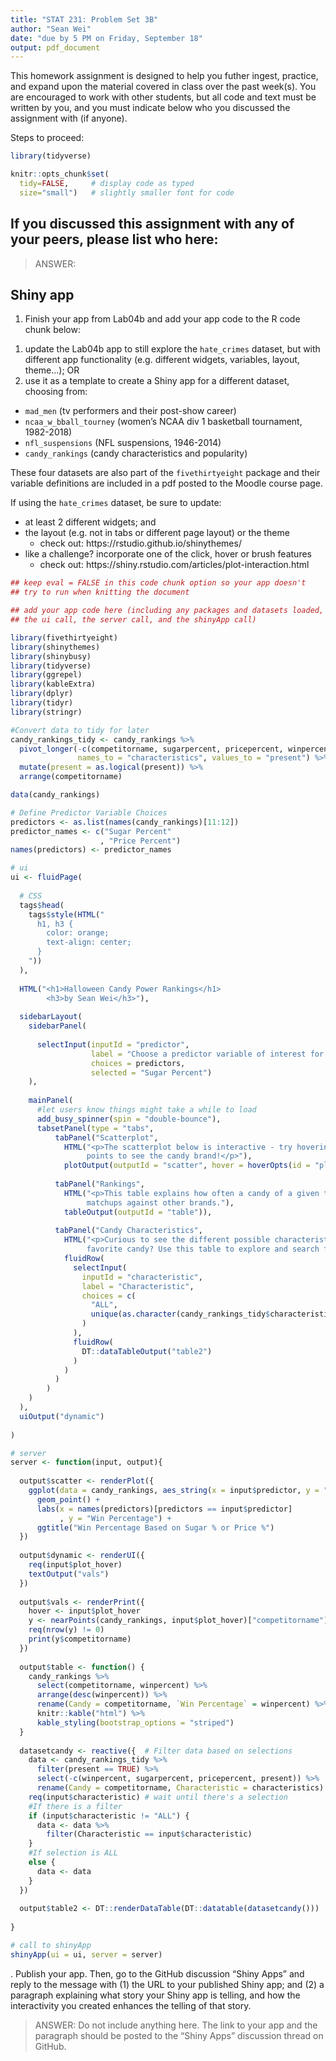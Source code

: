 ```yaml
---
title: "STAT 231: Problem Set 3B"
author: "Sean Wei"
date: "due by 5 PM on Friday, September 18"
output: pdf_document
---
```


This homework assignment is designed to help you futher ingest, practice, and expand upon the material covered in class over the past week(s).  You are encouraged to work with other students, but all code and text must be written by you, and you must indicate below who you discussed the assignment with (if anyone).  

Steps to proceed:

\begin{enumerate}
\item In RStudio, go to File > Open Project, navigate to the folder with the course-content repo, select the course-content project (course-content.Rproj), and click "Open" 
\item Pull the course-content repo (e.g. using the blue-ish down arrow in the Git tab in upper right window)
\item Copy ps3B.Rmd from the course repo to your repo (see page 6 of the GitHub Classroom Guide for Stat231 if needed)
\item Close the course-content repo project in RStudio
\item Open YOUR repo project in RStudio
\item In the ps3B.Rmd file in YOUR repo, replace "YOUR NAME HERE" with your name
\item Add in your responses, committing and pushing to YOUR repo in appropriate places along the way
\item Run "Knit PDF" 
\item Upload the pdf to Gradescope.  Don't forget to select which of your pages are associated with each problem.  \textit{You will not get credit for work on unassigned pages (e.g., if you only selected the first page but your solution spans two pages, you would lose points for any part on the second page that the grader can't see).} 
\end{enumerate}

```r
library(tidyverse)

knitr::opts_chunk$set(
  tidy=FALSE,     # display code as typed
  size="small")   # slightly smaller font for code
```


\newpage 
## If you discussed this assignment with any of your peers, please list who here:

> ANSWER:

\newpage
## Shiny app

1. Finish your app from Lab04b and add your app code to the R code chunk below:

(1) update the Lab04b app to still explore the `hate_crimes` dataset, but with different app functionality (e.g. different widgets, variables, layout, theme...); OR
(2) use it as a template to create a Shiny app for a different dataset, choosing from:

* `mad_men` (tv performers and their post-show career)
* `ncaa_w_bball_tourney` (women's NCAA div 1 basketball tournament, 1982-2018)
* `nfl_suspensions` (NFL suspensions, 1946-2014)
* `candy_rankings` (candy characteristics and popularity)

These four datasets are also part of the `fivethirtyeight` package and their variable definitions are included in a pdf posted to the Moodle course page.

If using the `hate_crimes` dataset, be sure to update:

* at least 2 different widgets; and
* the layout (e.g. not in tabs or different page layout) or the theme
     + check out:  https://rstudio.github.io/shinythemes/
* like a challenge?  incorporate one of the click, hover or brush features
     + check out: https://shiny.rstudio.com/articles/plot-interaction.html

      
```r
## keep eval = FALSE in this code chunk option so your app doesn't 
## try to run when knitting the document

## add your app code here (including any packages and datasets loaded,
## the ui call, the server call, and the shinyApp call)

library(fivethirtyeight)
library(shinythemes)
library(shinybusy)
library(tidyverse)
library(ggrepel)
library(kableExtra)
library(dplyr)
library(tidyr)
library(stringr)

#Convert data to tidy for later
candy_rankings_tidy <- candy_rankings %>%
  pivot_longer(-c(competitorname, sugarpercent, pricepercent, winpercent), 
               names_to = "characteristics", values_to = "present") %>%
  mutate(present = as.logical(present)) %>%
  arrange(competitorname)

data(candy_rankings)

# Define Predictor Variable Choices
predictors <- as.list(names(candy_rankings)[11:12])
predictor_names <- c("Sugar Percent"
                    , "Price Percent")
names(predictors) <- predictor_names

# ui 
ui <- fluidPage(
  
  # CSS
  tags$head(
    tags$style(HTML("
      h1, h3 {
        color: orange;
        text-align: center;
      }
    "))
  ),
  
  HTML("<h1>Halloween Candy Power Rankings</h1>
        <h3>by Sean Wei</h3>"),
  
  sidebarLayout(
    sidebarPanel(
      
      selectInput(inputId = "predictor", 
                  label = "Choose a predictor variable of interest for the scatterplot:",
                  choices = predictors, 
                  selected = "Sugar Percent")
    ),
    
    mainPanel(
      #let users know things might take a while to load
      add_busy_spinner(spin = "double-bounce"),
      tabsetPanel(type = "tabs", 
          tabPanel("Scatterplot", 
            HTML("<p>The scatterplot below is interactive - try hovering over the 
                 points to see the candy brand!</p>"), 
            plotOutput(outputId = "scatter", hover = hoverOpts(id = "plot_hover", delay = 0))),
          
          tabPanel("Rankings", 
            HTML("<p>This table explains how often a candy of a given type won its 
                 matchups against other brands."), 
            tableOutput(outputId = "table")),
          
          tabPanel("Candy Characteristics", 
            HTML("<p>Curious to see the different possible characteristics of your 
                 favorite candy? Use this table to explore and search for your favorites.</p>"),
            fluidRow(
              selectInput(
                inputId = "characteristic",
                label = "Characteristic",
                choices = c(
                  "ALL",
                  unique(as.character(candy_rankings_tidy$characteristics))
                )
              ),
              fluidRow(
                DT::dataTableOutput("table2")
              )
            )
          )
        )
    )
  ),
  uiOutput("dynamic")
  
)

# server
server <- function(input, output){
  
  output$scatter <- renderPlot({
    ggplot(data = candy_rankings, aes_string(x = input$predictor, y = "winpercent")) +
      geom_point() + 
      labs(x = names(predictors)[predictors == input$predictor]
           , y = "Win Percentage") + 
      ggtitle("Win Percentage Based on Sugar % or Price %")
  })
  
  output$dynamic <- renderUI({
    req(input$plot_hover) 
    textOutput("vals")
  })
  
  output$vals <- renderPrint({
    hover <- input$plot_hover 
    y <- nearPoints(candy_rankings, input$plot_hover)["competitorname"]
    req(nrow(y) != 0)
    print(y$competitorname)
  })
  
  output$table <- function() {
    candy_rankings %>%
      select(competitorname, winpercent) %>%
      arrange(desc(winpercent)) %>%
      rename(Candy = competitorname, `Win Percentage` = winpercent) %>%
      knitr::kable("html") %>%
      kable_styling(bootstrap_options = "striped")
  }
  
  datasetcandy <- reactive({  # Filter data based on selections
    data <- candy_rankings_tidy %>%
      filter(present == TRUE) %>%
      select(-c(winpercent, sugarpercent, pricepercent, present)) %>%
      rename(Candy = competitorname, Characteristic = characteristics)
    req(input$characteristic) # wait until there's a selection
    #If there is a filter
    if (input$characteristic != "ALL") {
      data <- data %>%
        filter(Characteristic == input$characteristic)
    }
    #If selection is ALL
    else {
      data <- data
    }
  })
  
  output$table2 <- DT::renderDataTable(DT::datatable(datasetcandy()))
  
}

# call to shinyApp
shinyApp(ui = ui, server = server)
```

      
\newpage
2. Publish your app.  Then, go to the GitHub discussion "Shiny Apps" and reply to the message with (1) the URL to your published Shiny app; and (2) a paragraph explaining what story your Shiny app is telling, and how the interactivity you created enhances the telling of that story.

> ANSWER: Do not include anything here.  The link to your app and the paragraph should be posted to the "Shiny Apps" discussion thread on GitHub.